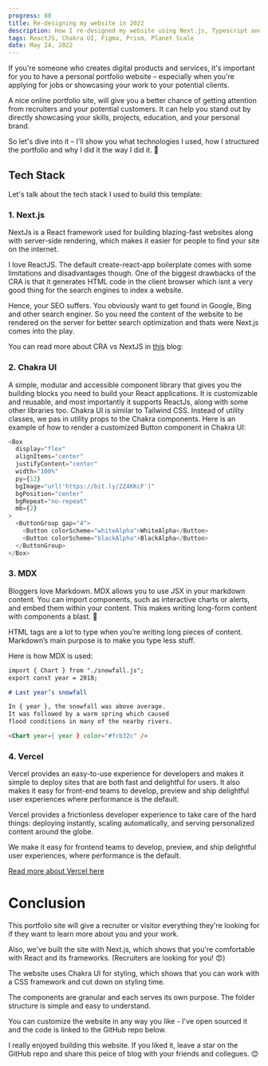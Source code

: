 ```yaml
---
progress: 80
title: Re-designing my website in 2022
description: How I re-designed my website using Next.js, Typescript and Chakra UI
tags: ReactJS, Chakra UI, Figma, Prism, Planet Scale
date: May 24, 2022
---
```


If you're someone who creates digital products and services, it's important for you to have a personal portfolio website – especially when you're applying for jobs or showcasing your work to your potential clients.

A nice online portfolio site, will give you a better chance of getting attention from recruiters and your potential customers. It can help you stand out by directly showcasing your skills, projects, education, and your personal brand.

So let's dive into it – I'll show you what technologies I used, how I structured the portfolio and why I did it the way I did it. 💪

## Tech Stack

Let's talk about the tech stack I used to build this template:

### 1. Next.js

NextJs is a React framework used for building blazing-fast websites along with server-side rendering, which makes it easier for people to find your site on the internet.

I love ReactJS. The default create-react-app boilerplate comes with some limitations and disadvantages though. One of the biggest drawbacks of the CRA is that it generates HTML code in the client browser which isnt a very good thing for the search engines to index a website.

Hence, your SEO suffers. You obviously want to get found in Google, Bing and other search enginer. So you need the content of the website to be rendered on the server for better search optimization and thats were Next.js comes into the play.

You can read more about CRA vs NextJS in [this](https://www.optasy.com/blog/create-react-app-vs-nextjs-which-one-should-you-go-building-your-next-app#:~:text=By%20comparison%2C%20Create%20React%20App,server%2C%20based%20on%20the%20URL.) blog:

### 2. Chakra UI

A simple, modular and accessible component library that gives you the building blocks you need to build your React applications.
It is customizable and reusable, and most importantly it supports ReactJs, along with some other libraries too.
Chakra UI is similar to Tailwind CSS. Instead of utility classes, we pas in utility props to the Chakra components. Here is an example of how to render a customized Button component in Chakra UI:

```typescript
<Box
  display="flex"
  alignItems="center"
  justifyContent="center"
  width="100%"
  py={12}
  bgImage="url('https://bit.ly/2Z4KKcF')"
  bgPosition="center"
  bgRepeat="no-repeat"
  mb={2}
>
  <ButtonGroup gap="4">
    <Button colorScheme="whiteAlpha">WhiteAlpha</Button>
    <Button colorScheme="blackAlpha">BlackAlpha</Button>
  </ButtonGroup>
</Box>
```

### 3. MDX

Bloggers love Markdown. MDX allows you to use JSX in your markdown content. You can import components, such as interactive charts or alerts, and embed them within your content. This makes writing long-form content with components a blast. 🚀

HTML tags are a lot to type when you’re writing long pieces of content.
Markdown’s main purpose is to make you type less stuff.

Here is how MDX is used:

```markdown
import { Chart } from "./snowfall.js";
export const year = 2018;

# Last year’s snowfall

In { year }, the snowfall was above average.
It was followed by a warm spring which caused
flood conditions in many of the nearby rivers.

<Chart year={ year } color="#fcb32c" />
```

### 4. Vercel

Vercel provides an easy-to-use experience for developers and makes it simple to deploy sites that are both fast and delightful for users. It also makes it easy for front-end teams to develop, preview and ship delightful user experiences where performance is the default.

Vercel provides a frictionless developer experience to take care of the hard things: deploying instantly, scaling automatically, and serving personalized content around the globe.

We make it easy for frontend teams to develop, preview, and ship delightful user experiences, where performance is the default.

[Read more about Vercel here](https://vercel.com/docs)

# Conclusion

This portfolio site will give a recruiter or visitor everything they're looking for if they want to learn more about you and your work.

Also, we've built the site with Next.js, which shows that you're comfortable with React and its frameworks. (Recruiters are looking for you! 😍)

The website uses Chakra UI for styling, which shows that you can work with a CSS framework and cut down on styling time.

The components are granular and each serves its own purpose. The folder structure is simple and easy to understand.

You can customize the website in any way you like - I've open sourced it and the code is linked to the GitHub repo below.

I really enjoyed building this website. If you liked it, leave a star on the GitHub repo and share this peice of blog with your friends and collegues. 😊
